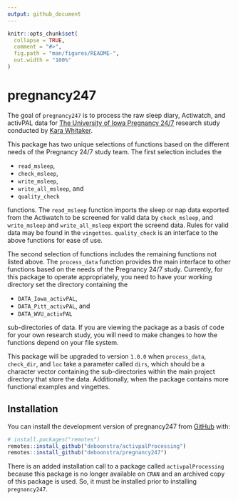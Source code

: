 ```yaml
---
output: github_document
---
```


<!-- README.md is generated from README.Rmd. Please edit that file -->

```r
knitr::opts_chunk$set(
  collapse = TRUE,
  comment = "#>",
  fig.path = "man/figures/README-",
  out.width = "100%"
)
```

# pregnancy247

<!-- badges: start -->
<!-- badges: end -->

The goal of `pregnancy247` is to process the raw sleep diary, Actiwatch, and activPAL data for [The University of Iowa Pregnancy 24/7](https://clinicaltrials.uihealthcare.org/studies/pregnancy-247) research study conducted by [Kara Whitaker](https://clas.uiowa.edu/hhp/people/kara-m-whitaker).

This package has two unique selections of functions based on the different needs of the Pregnancy 24/7 study team. The first selection includes the

- `read_msleep`,
- `check_msleep`,
- `write_msleep`,
- `write_all_msleep`, and
- `quality_check`

functions. The `read_msleep` function imports the sleep or nap data exported from the Actiwatch to be screened for valid data by `check_msleep`, and `write_msleep` and `write_all_msleep` export the screend data. Rules for valid data may be found in the `vingettes`. `quality_check` is an interface to the above functions for ease of use.

The second selection of functions includes the remaining functions not listed above. The `process_data` function provides the main interface to other functions based on the needs of the Pregnancy 24/7 study. Currently, for this package to operate appropriately, you need to have your
working directory set the directory containing the

- `DATA_Iowa_activPAL`,
- `DATA_Pitt_activPAL`, and
- `DATA_WVU_activPAL`

sub-directories of data. If you are viewing the package as a basis of code for your own research study, you will need to make changes to how the functions depend on your file system.

This package will be upgraded to version `1.0.0` when `process_data`, `check_dir`, and `loc` take a parameter called `dirs`, which should be a character vector containing the sub-directories within the main project directory that store the data. Additionally, when the package contains more functional examples and vingettes.

## Installation

You can install the development version of pregnancy247 from [GitHub](https://github.com/) with:

``` r
# install.packages("remotes")
remotes::install_github("deboonstra/activpalProcessing")
remotes::install_github("deboonstra/pregnancy247")
```
There is an added installation call to a package called `activpalProcessing` because this package is no longer available on `CRAN` and an archived copy of this package is used. So, it must be installed prior to installing `pregnancy247`.